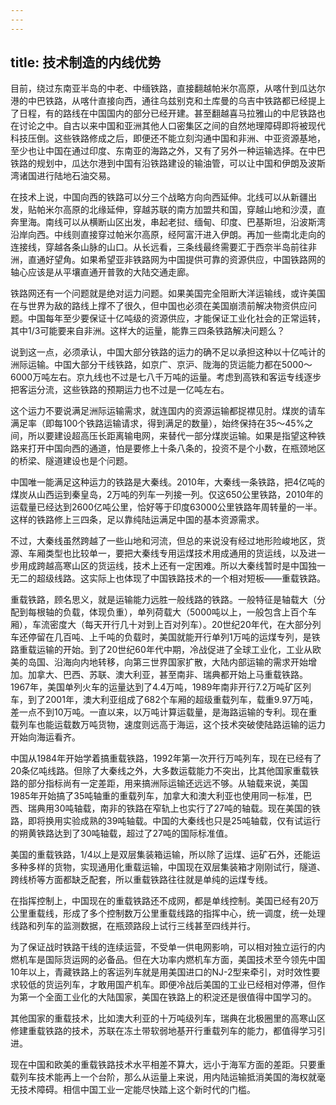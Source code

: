 ```yaml
---
---
---
```

title: 技术制造的内线优势
---

目前，绕过东南亚半岛的中老、中缅铁路，直接翻越帕米尔高原，从喀什到瓜达尔港的中巴铁路，从喀什直接向西，通往乌兹别克和土库曼的乌吉中铁路都已经提上了日程，有的路线在中国国内的部分已经开建。甚至翻越喜马拉雅山的中尼铁路也在讨论之中。自古以来中国和亚洲其他人口密集区之间的自然地理障碍即将被现代科技压倒。这些铁路修成之后，即便还不能立刻沟通中国和非洲、中亚资源基地，至少也让中国在通过印度、东南亚的海路之外，又有了另外一种运输选择。在中巴铁路的规划中，瓜达尔港到中国有沿铁路建设的输油管，可以让中国和伊朗及波斯湾诸国进行陆地石油交易。

在技术上说，中国向西的铁路可以分三个战略方向向西延伸。北线可以从新疆出发，贴帕米尔高原的北缘延伸，穿越苏联的南方加盟共和国，穿越山地和沙漠，直奔里海。南线可以从横断山区出发，串起老挝、缅甸、印度、巴基斯坦，沿波斯湾沿岸向西。中线则直接穿过帕米尔高原，经阿富汗进入伊朗。再加一些南北走向的连接线，穿越各条山脉的山口。从长远看，三条线最终需要汇于西奈半岛前往非洲，直通好望角。如果希望亚非铁路网为中国提供可靠的资源供应，中国铁路网的轴心应该是从平壤直通开普敦的大陆交通走廊。

铁路网还有一个问题就是绝对运力问题。如果美国完全阻断大洋运输线，或许美国在与世界为敌的路线上撑不了很久，但中国也必须在美国崩溃前解决物资供应问题。中国每年至少要保证十亿吨级的资源供应，才能保证工业化社会的正常运转，其中1/3可能要来自非洲。这样大的运量，能靠三四条铁路解决问题么？

说到这一点，必须承认，中国大部分铁路的运力的确不足以承担这种以十亿吨计的洲际运输。中国大部分干线铁路，如京广、京沪、陇海的货运能力都在5000～6000万吨左右。京九线也不过是七八千万吨的运量。考虑到高铁和客运专线逐步把客运分流，这些铁路的预期运力也不过是一亿吨左右。

这个运力不要说满足洲际运输需求，就连国内的资源运输都捉襟见肘。煤炭的请车满足率（即每100个铁路运输请求，得到满足的数量），始终保持在35～45%之间，所以要建设超高压长距离输电网，来替代一部分煤炭运输。如果是指望这种铁路来打开中国向西的通道，怕是要修上十条八条的，投资不是个小数，在瓶颈地区的桥梁、隧道建设也是个问题。

中国唯一能满足这种运力的铁路是大秦线。2010年，大秦线一条铁路，把4亿吨的煤炭从山西运到秦皇岛，2万吨的列车一列接一列。仅这650公里铁路，2010年的运载量已经达到2600亿吨公里，恰好等于印度63000公里铁路年周转量的一半。这样的铁路修上三四条，足以靠纯陆运满足中国的基本资源需求。

不过，大秦线虽然跨越了一些山地和河流，但总的来说没有经过地形险峻地区，货源、车厢类型也比较单一，要把大秦线专用运煤技术用成通用的货运线，以及进一步用成跨越高寒山区的货运线，技术上还有一定困难。所以大秦线暂时是中国独一无二的超级线路。这实际上也体现了中国铁路技术的一个相对短板——重载铁路。

重载铁路，顾名思义，就是运输能力远胜一般线路的铁路。一般特征是轴载大（分配到每根轴的负载，体现负重），单列荷载大（5000吨以上，一般包含上百个车厢），车流密度大（每天开行几十对到上百对列车）。20世纪20年代，在大部分列车还停留在几百吨、上千吨的负载时，美国就能开行单列1万吨的运煤专列，是铁路重载运输的开始。到了20世纪60年代中期，冷战促进了全球工业化，工业从欧美的岛国、沿海向内地转移，向第三世界国家扩散，大陆内部运输的需求开始增加。加拿大、巴西、苏联、澳大利亚，甚至南非、瑞典都开始上马重载铁路。1967年，美国单列火车的运量达到了4.4万吨，1989年南非开行7.2万吨矿区列车，到了2001年，澳大利亚组成了682个车厢的超级重载列车，载重9.97万吨，差一点不到10万吨。一直以来，以万吨计算运载量，是海路运输的专利。现在重载列车也能运载数万吨货物，速度则远高于海运，这个技术突破使陆路运输的运力开始向海运看齐。

中国从1984年开始学着搞重载铁路，1992年第一次开行万吨列车，现在已经有了20条亿吨线路。但除了大秦线之外，大多数运载能力不突出，比其他国家重载铁路的部分指标尚有一定差距，用来搞洲际运输还远远不够。从轴载来说，美国1985年开始搞了35吨轴重的重载列车，加拿大和澳大利亚也使用同一标准，巴西、瑞典用30吨轴载，南非的铁路在窄轨上也实行了27吨的轴载。现在美国的铁路，即将换用实验成熟的39吨轴载。中国的大秦线也只是25吨轴载，仅有试运行的朔黄铁路达到了30吨轴载，超过了27吨的国际标准值。

美国的重载铁路，1/4以上是双层集装箱运输，所以除了运煤、运矿石外，还能运多种多样的货物，实现通用化重载运输，中国现在双层集装箱才刚刚试行，隧道、跨线桥等方面都缺乏配套，所以重载铁路往往就是单纯的运煤专线。

在指挥控制上，中国现在的重载铁路还不成网，都是单线控制。美国已经有20万公里重载线，形成了多个控制数万公里重载线路的指挥中心，统一调度，统一处理线路和列车的监测数据，在瓶颈路段上试行三线甚至四线并行。

为了保证战时铁路干线的连续运营，不受单一供电网影响，可以相对独立运行的内燃机车是国际货运网的必备品。但在大功率内燃机车方面，美国技术至今领先中国10年以上，青藏铁路上的客运列车就是用美国进口的NJ-2型来牵引，对时效性要求较低的货运列车，才敢用国产机车。即便冷战后美国的工业已经相对停滞，但作为第一个全面工业化的大陆国家，美国在铁路上的积淀还是很值得中国学习的。

其他国家的重载技术，比如澳大利亚的十万吨级列车，瑞典在北极圈里的高寒山区修建重载铁路的技术，苏联在冻土带软弱地基开行重载列车的能力，都值得学习引进。

现在中国和欧美的重载铁路技术水平相差不算大，远小于海军方面的差距。只要重载列车技术能再上一个台阶，那么从运量上来说，用内陆运输抵消美国的海权就毫无技术障碍。相信中国工业一定能尽快踏上这个新时代的门槛。